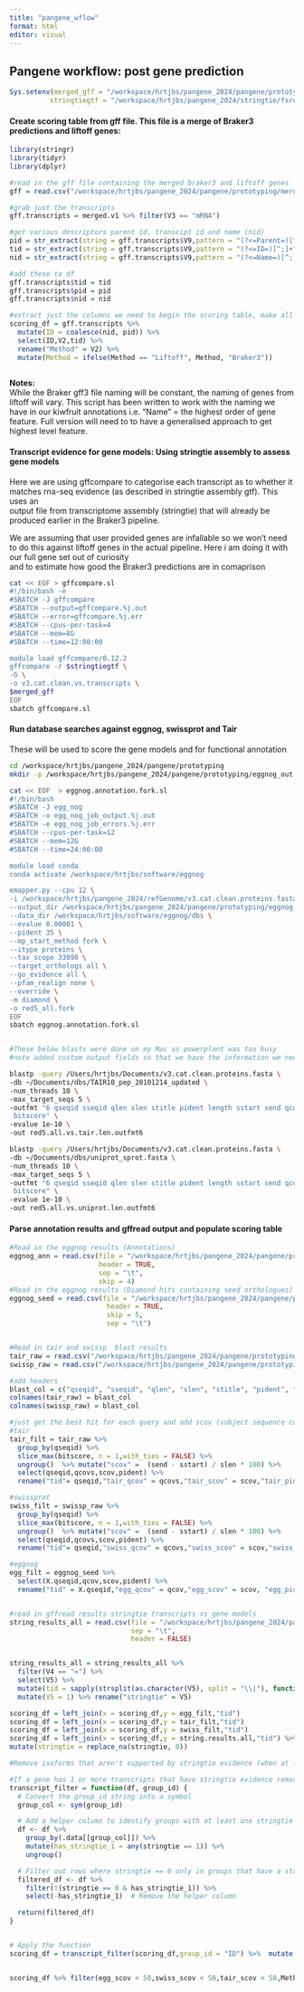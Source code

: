 ```yaml
---
title: "pangene_wflow"
format: html
editor: visual
---
```


## Pangene workflow: post gene prediction

```r
Sys.setenv(merged_gff = "/workspace/hrtjbs/pangene_2024/pangene/prototyping/merge_purge/v3.cat.clean.gff3",
          stringtiegtf = "/workspace/hrtjbs/pangene_2024/stringtie/fsrclf_merged.gtf")

```

#### Create scoring table from gff file. This file is a merge of Braker3 predictions and liftoff genes:

```r

library(stringr)
library(tidyr)
library(dplyr)

#read in the gff file containing the merged braker3 and liftoff genes
gff = read.csv("/workspace/hrtjbs/pangene_2024/pangene/prototyping/merge_purge/v3.cat.clean.gff3",skip = 3,sep = "\t",header = FALSE)

#grab just the transcripts
gff.transcripts = merged.v1 %>% filter(V3 == "mRNA")

#get various descriptors parent id, transcipt id and name (nid)
pid = str_extract(string = gff.transcripts$V9,pattern = "(?<=Parent=)[^;]+")
tid = str_extract(string = gff.transcripts$V9,pattern = "(?<=ID=)[^;]+")
nid = str_extract(string = gff.transcripts$V9,pattern = "(?<=Name=)[^;]+")

#add these to df
gff.transcripts$tid = tid 
gff.transcripts$pid = pid
gff.transcripts$nid = nid

#extract just the columns we need to begin the scoring table, make all different braker methods = Braker3
scoring_df = gff.transcripts %>%
  mutate(ID = coalesce(nid, pid)) %>%
  select(ID,V2,tid) %>%
  rename("Method" = V2) %>% 
  mutate(Method = ifelse(Method == "Liftoff", Method, "Braker3"))
  
```

**Notes:** \
While the Braker gff3 file naming will be constant, the naming of genes from liftoff will vary. This script has been written to work with the naming we have in our kiwfruit annotations i.e. "Name" = the highest order of gene feature. Full version will need to to have a generalised approach to get highest level feature.

#### Transcript evidence for gene models: Using stringtie assembly to assess gene models

Here we are using gffcompare to categorise each transcript as to whether it matches rna-seq evidence (as described in stringtie assembly gtf). This uses an\
output file from transcriptome assembly (stringtie) that will already be produced earlier in the Braker3 pipeline.

We are assuming that user provided genes are infallable so we won't need to do this against liftoff genes in the actual pipeline. Here i am doing it with our full gene set out of curiosity\
and to estimate how good the Braker3 predictions are in comaprison

```bash
cat << EOF > gffcompare.sl
#!/bin/bash -e
#SBATCH -J gffcompare
#SBATCH --output=gffcompare.%j.out
#SBATCH --error=gffcompare.%j.err
#SBATCH --cpus-per-task=4
#SBATCH --mem=8G
#SBATCH --time=12:00:00

module load gffcompare/0.12.2
gffcompare -r $stringtiegtf \
-G \
-o v3.cat.clean.vs.transcripts \
$merged_gff
EOF
sbatch gffcompare.sl

```

#### Run database searches against eggnog, swissprot and Tair

These will be used to score the gene models and for functional annotation

```bash
cd /workspace/hrtjbs/pangene_2024/pangene/prototyping
mkdir -p /workspace/hrtjbs/pangene_2024/pangene/prototyping/eggnog_out.fork

cat << EOF  > eggnog.annotation.fork.sl
#!/bin/bash
#SBATCH -J egg_nog
#SBATCH -o egg_nog_job_output.%j.out
#SBATCH -e egg_nog_job_errors.%j.err
#SBATCH --cpus-per-task=12
#SBATCH --mem=12G
#SBATCH --time=24:00:00

module load conda
conda activate /workspace/hrtjbs/software/eggnog

emapper.py --cpu 12 \
-i /workspace/hrtjbs/pangene_2024/refGenome/v3.cat.clean.proteins.fasta \
--output_dir /workspace/hrtjbs/pangene_2024/pangene/prototyping/eggnog_out.fork \
--data_dir /workspace/hrtjbs/software/eggnog/dbs \
--evalue 0.00001 \
--pident 35 \
--mp_start_method fork \
--itype proteins \
--tax_scope 33090 \
--target_orthologs all \
--go_evidence all \
--pfam_realign none \
--override \
-m diamond \
-o red5_all.fork 
EOF
sbatch eggnog.annotation.fork.sl


#These below blasts were done on my Mac as powerplant was too busy
#note added custom output fields so that we have the information we neeed later

blastp -query /Users/hrtjbs/Documents/v3.cat.clean.proteins.fasta \
-db ~/Documents/dbs/TAIR10_pep_20101214_updated \
-num_threads 10 \
-max_target_seqs 5 \
-outfmt "6 qseqid sseqid qlen slen stitle pident length sstart send qcovs evalue
 bitscore" \
-evalue 1e-10 \
-out red5.all.vs.tair.len.outfmt6

blastp -query /Users/hrtjbs/Documents/v3.cat.clean.proteins.fasta \
-db ~/Documents/dbs/uniprot_sprot.fasta \
-num_threads 10 \
-max_target_seqs 5 \
-outfmt "6 qseqid sseqid qlen slen stitle pident length sstart send qcovs evalue
 bitscore" \
-evalue 1e-10 \
-out red5.all.vs.uniprot.len.outfmt6
```

#### Parse annotation results and gffread output  and populate scoring table

```r

#Read in the eggnog results (Annotations)
eggnog_ann = read.csv(file = "/workspace/hrtjbs/pangene_2024/pangene/prototyping/eggnog_out.fork/red5_all.fork.emapper.annotations",
                      header = TRUE,
                      sep = "\t",
                      skip = 4)
#Read in the eggnog results (Diamond hits containing seed orthologues)
eggnog_seed = read.csv(file = "/workspace/hrtjbs/pangene_2024/pangene/prototyping/eggnog_out.fork/red5_all.fork.emapper.seed_orthologs",
                        header = TRUE,
                        skip = 5,
                        sep = "\t")


#Read in tair and swissp  blast results
tair_raw = read.csv("/workspace/hrtjbs/pangene_2024/pangene/prototyping/blast/red5.all.vs.tair.len.outfmt6",sep = "\t",header = FALSE)
swissp_raw = read.csv("/workspace/hrtjbs/pangene_2024/pangene/prototyping/blast/red5.all.vs.uniprot.len.outfmt6",sep = "\t",header = FALSE)

#add headers
blast_col = c("qseqid", "sseqid", "qlen", "slen", "stitle", "pident", "length","sstart", "send", "qcovs", "evalue", "bitscore")
colnames(tair_raw) = blast_col
colnames(swissp_raw) = blast_col

#just get the best hit for each query and add scov (subject sequence coverage as a percentage)
#tair
tair_filt = tair_raw %>%
  group_by(qseqid) %>%
  slice_max(bitscore, n = 1,with_ties = FALSE) %>%
  ungroup()  %>% mutate("scov" =  (send - sstart) / slen * 100) %>%
  select(qseqid,qcovs,scov,pident) %>%
  rename("tid"= qseqid,"tair_qcov" = qcovs,"tair_scov" = scov,"tair_pident" = pident)

#swissprot
swiss_filt = swissp_raw %>%
  group_by(qseqid) %>%
  slice_max(bitscore, n = 1,with_ties = FALSE) %>%
  ungroup()  %>% mutate("scov" =  (send - sstart) / slen * 100) %>%
  select(qseqid,qcovs,scov,pident) %>%
  rename("tid"= qseqid,"swiss_qcov" = qcovs,"swiss_scov" = scov,"swiss_pident" = pident)

#eggnog
egg_filt = eggnog_seed %>%
  select(X.qseqid,qcov,scov,pident) %>%
  rename("tid" = X.qseqid,"egg_qcov" = qcov,"egg_scov" = scov, "egg_pident" = pident)


#read in gffread results stringtie transcripts vs gene models
string_results_all = read.csv(file = "/workspace/hrtjbs/pangene_2024/pangene/prototyping/gffcompare/v3.cat.clean.vs.transcripts.tracking",
                              sep = "\t",
                              header = FALSE)


string_results_all = string_results_all %>%
  filter(V4 == "=") %>%
  select(V5) %>%
  mutate(tid = sapply(strsplit(as.character(V5), split = "\\|"), function(x)  x[2] )) %>% 
  mutate(V5 = 1) %>% rename("stringtie" = V5)

scoring_df = left_join(x = scoring_df,y = egg_filt,"tid")
scoring_df = left_join(x = scoring_df,y = tair_filt,"tid")
scoring_df = left_join(x = scoring_df,y = swiss_filt,"tid")
scoring_df = left_join(x = scoring_df,y = string.results.all,"tid") %>% 
mutate(stringtie = replace_na(stringtie, 0))
```

```r

#Remove isoforms that aren't supported by stringtie evidence (when at least another isoform at that locus has evidence)

#If a gene has 1 or more transcripts that have stringtie evidence remove any isoforms that don't have stringtie evidence
transcript_filter = function(df, group_id) {
  # Convert the group_id string into a symbol
  group_col <- sym(group_id)

  # Add a helper column to identify groups with at least one stringtie == 1
  df <- df %>%
    group_by(.data[[group_col]]) %>%
    mutate(has_stringtie_1 = any(stringtie == 1)) %>%
    ungroup()

  # Filter out rows where stringtie == 0 only in groups that have a stringtie == 1
  filtered_df <- df %>%
    filter(!(stringtie == 0 & has_stringtie_1)) %>%
    select(-has_stringtie_1)  # Remove the helper column

  return(filtered_df)
}


# Apply the function 
scoring_df = transcript_filter(scoring_df,group_id = "ID") %>%  mutate("Tier" = ifelse(Method == "Liftoff", "Gold",NA))


scoring_df %>% filter(egg_scov < 50,swiss_scov < 50,tair_scov < 50,Method == "Braker3")
```
